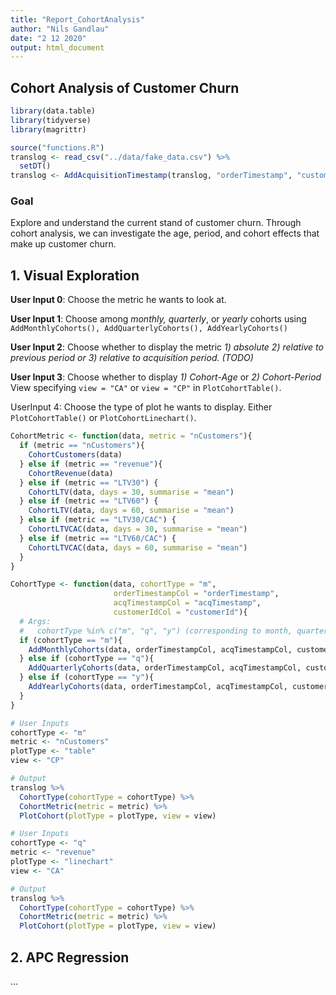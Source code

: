 ```yaml
---
title: "Report_CohortAnalysis"
author: "Nils Gandlau"
date: "2 12 2020"
output: html_document
---
```


## Cohort Analysis of Customer Churn

```r
library(data.table)
library(tidyverse)
library(magrittr)
```

```r
source("functions.R")
translog <- read_csv("../data/fake_data.csv") %>%
  setDT()
translog <- AddAcquisitionTimestamp(translog, "orderTimestamp", "customerId")
```

### Goal

Explore and understand the current stand of customer churn. Through cohort analysis, we can investigate the age, period, and cohort effects that make up customer churn.

## 1. Visual Exploration

**User Input 0**: Choose the metric he wants to look at.

**User Input 1**: Choose among *monthly, quarterly*, or *yearly* cohorts using `AddMonthlyCohorts(), AddQuarterlyCohorts(), AddYearlyCohorts()`

**User Input 2**: Choose whether to display the metric *1) absolute 2) relative to previous period or 3) relative to acquisition period. (TODO)*

**User Input 3**: Choose whether to display *1) Cohort-Age* or *2) Cohort-Period* View specifying `view = "CA"` or `view = "CP"` in `PlotCohortTable()`.

UserInput 4: Choose the type of plot he wants to display. Either `PlotCohortTable()` or `PlotCohortLinechart()`.

```r
CohortMetric <- function(data, metric = "nCustomers"){
  if (metric == "nCustomers"){
    CohortCustomers(data)  
  } else if (metric == "revenue"){
    CohortRevenue(data)
  } else if (metric == "LTV30") {
    CohortLTV(data, days = 30, summarise = "mean")
  } else if (metric == "LTV60") {
    CohortLTV(data, days = 60, summarise = "mean")
  } else if (metric == "LTV30/CAC") {
    CohortLTVCAC(data, days = 30, summarise = "mean")
  } else if (metric == "LTV60/CAC") {
    CohortLTVCAC(data, days = 60, summarise = "mean")
  }
}
```

```r
CohortType <- function(data, cohortType = "m",
                       orderTimestampCol = "orderTimestamp",
                       acqTimestampCol = "acqTimestamp",
                       customerIdCol = "customerId"){
  # Args:
  #   cohortType %in% c("m", "q", "y") (corresponding to month, quarter, year)
  if (cohortType == "m"){
    AddMonthlyCohorts(data, orderTimestampCol, acqTimestampCol, customerIdCol)
  } else if (cohortType == "q"){
    AddQuarterlyCohorts(data, orderTimestampCol, acqTimestampCol, customerIdCol)
  } else if (cohortType == "y"){
    AddYearlyCohorts(data, orderTimestampCol, acqTimestampCol, customerIdCol)
  }
}
```

```r
# User Inputs
cohortType <- "m"
metric <- "nCustomers"
plotType <- "table"
view <- "CP"

# Output
translog %>% 
  CohortType(cohortType = cohortType) %>% 
  CohortMetric(metric = metric) %>% 
  PlotCohort(plotType = plotType, view = view)
```

```r
# User Inputs
cohortType <- "q"
metric <- "revenue"
plotType <- "linechart"
view <- "CA"

# Output
translog %>% 
  CohortType(cohortType = cohortType) %>% 
  CohortMetric(metric = metric) %>% 
  PlotCohort(plotType = plotType, view = view)
```

## 2. APC Regression

...
